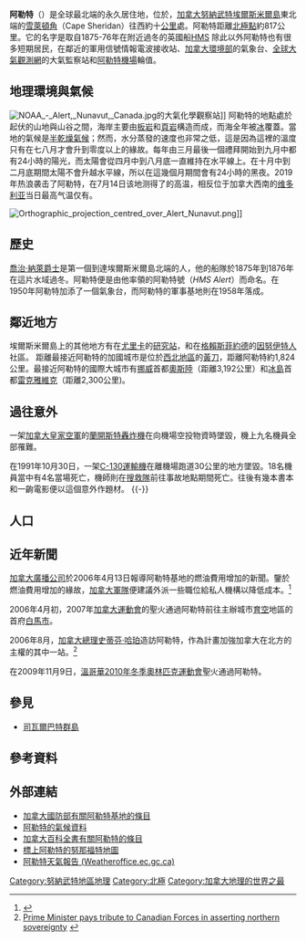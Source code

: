 {{Infobox settlement
|name = 阿勒特
|other_name =
|native_name = Alert
|nickname =
|settlement_type = 氣象站暨訊號情報站
|motto = ''Inuit Nunangata Ungata''
|image_skyline = NOAA - Alert observatory.jpg
|image_caption = [[加拿大環境部|加拿大環境部]]管轄的{{le|尼爾·特里維特博士全球大氣層觀象台|Dr. Neil Trivett Global Atmosphere Watch Observatory}}
|image_flag =
|image_seal =
|image_shield =
|pushpin_map = Canada Nunavut#Canada
|pushpin_label_position=bottom
|subdivision_type = 國家
|subdivision_name = 加拿大
|subdivision_type1 = [[加拿大行政区划|地區]]
|subdivision_name1 = [[努納武特地區|努納武特地區]]
|subdivision_type2 = 行政區
|subdivision_name2 = [[基吉柯塔鲁克地区|基吉柯塔鲁克地区]]
|subdivision_type3 =
|subdivision_name3 =
|government_footnotes =
|government_type =
|leader_title =
|leader_name =
|established_title = 
|established_date =
|area_footnotes =
|area_total_km2 =
|area_land_km2 =
|population_as_of = 2016
|population_footnotes =<ref name=StatCAN2016AL>{{cite web|url=http://www12.statcan.gc.ca/census-recensement/2016/dp-pd/prof/details/page.cfm?Lang=E&Geo1=CSD&Code1=6204030&Geo2=CD&Code2=6204&Data=Count&SearchText=Baffin&SearchType=Begins&SearchPR=01&B1=All&GeoLevel=PR&GeoCode=6204&TABID=1|title=2016 Community Profiles Csmbridg Bay|accessdate=2017-03-28|archive-date=2021-01-15|archive-url=https://web.archive.org/web/20210115214559/https://www12.statcan.gc.ca/census-recensement/2016/dp-pd/prof/details/page.cfm?Lang=E&Geo1=CSD&Code1=6204030&Geo2=CD&Code2=6204&Data=Count&SearchText=Baffin&SearchType=Begins&SearchPR=01&B1=All&GeoLevel=PR&GeoCode=6204&TABID=1|dead-url=no}}</ref> 
|population_note =
|population_total = 62
|population_density_km2 =
|timezone = [[北美东部时区|EST]]
|utc_offset = -5
|timezone_DST = EDT
|utc_offset_DST = -4
|coordinates = {{coord|82|30|00|N|62|22|00|W|region:CA-NU|display=inline,title}}
|elevation_footnotes = <ref>Canada Flight Supplement. Effective 0901[[协调世界时|Z]] 17 August 2017 to 0901Z 12 October 2017</ref>
|elevation_m =
|elevation_ft = 100
|postal_code_type =
|postal_code =
|area_code =
|blank1_name = GNBC代碼
|blank1_info = OAAQK<ref name="GNBC">{{cite web | title = Alert | publisher = Natural Resources Canada | date = 2016-10-06 | url = http://www4.rncan.gc.ca/search-place-names/unique/OAAQK | access-date = 2017-12-11 | archive-date = 2020-10-20 | archive-url = https://web.archive.org/web/20201020022042/http://www4.rncan.gc.ca/search-place-names/unique/OAAQK | dead-url = no }}</ref>
|website =
|footnotes =
}}

'''阿勒特'''（{{lang-en|Alert}}）是全球最北端的永久居住地，位於{{coord|82|28|N|62|30|W}}，[[加拿大|加拿大]][[努納武特|努納武特]][[埃爾斯米爾島|埃爾斯米爾島]]東北端的[[雪萊頓角|雪萊頓角]]（Cape Sheridan）往西約十[[公里|公里]]處。阿勒特距離[[北極點|北極點]]約817公里。它的名字是取自1875-76年在附近過冬的英國船[[HMS|HMS]] 
除此以外阿勒特也有很多短期居民，在鄰近的軍用信號情報電波接收站、[[加拿大環境部|加拿大環境部]]的氣象台、[[全球大氣觀測網|全球大氣觀測網]]的大氣監察站和[[阿勒特機場|阿勒特機場]]輪值。

==地理環境與氣候==
[[File:NOAA_-_Alert,_Nunavut,_Canada.jpg|thumb]]的大氣化學觀察站]]
阿勒特的地點處於起伏的山地與山谷之間，海岸主要由[[板岩|板岩]]和[[頁岩|頁岩]]構造而成，而海全年被[[海冰|冰]]覆蓋。當地的氣候是[[半乾燥氣候|半乾燥氣候]]；然而，水分蒸發的速度也非常之低，這是因為這裡的溫度只有在七八月才會升到零度以上的緣故。每年由三月最後一個禮拜開始到九月中都有24小時的陽光，而太陽會從四月中到八月底一直維持在水平線上。在十月中到二月底期間太陽不會升越水平線，所以在這幾個月期間會有24小時的黑夜。2019年热浪袭击了阿勒特，在7月14日该地测得了{{convert|21.0|C|F}}的高温，相反位于加拿大西南的[[维多利亚_(不列颠哥伦比亚)|维多利亚]]当日最高气温仅有{{convert|20.6|C|F}}。

{{climate chart
| [[阿勒特|阿勒特]]
|-35.8|-28.6|7.2
|-37|-29.4|7
|-36.3|-28.4|7.5
|-28.1|-20.4|10.6
|-14.5|-8.4|11.6
|-2.7|2|12
|0.7|6.1|31.8
|-1.8|3.3|17.9
|-11.5|-5.3|22.3
|-22.4|-15.3|13.4
|-29.6|-22.3|10.4
|-33.1|-25.6|6.8
|float=left
}}

[[File:Orthographic_projection_centred_over_Alert_Nunavut.png|thumb]]]]
<div style="width:79%;">
{{Weather box
|location = [[阿勒特機場|阿勒特機場]]
|metric first = Y
|single line = Y
|Jan maximum humidex= 0.0
|Feb maximum humidex= 0.0
|Mar maximum humidex= -2.4
|Apr maximum humidex= -1.1
|May maximum humidex= 6.6
|Jun maximum humidex= 18.1
|Jul maximum humidex= 19.4
|Aug maximum humidex= 23.8
|Sep maximum humidex= 8.4
|Oct maximum humidex= 3.9
|Nov maximum humidex= -1.1
|Dec maximum humidex= 1.4
|year maximum humidex= 23.8
|Jan record high C = 0.0
|Feb record high C = 1.1
|Mar record high C = -2.2
|Apr record high C = -0.2
|May record high C = 10.0
|Jun record high C = 18.8
|Jul record high C = 21.0
|Aug record high C = 19.5
|Sep record high C = 11.2
|Oct record high C = 5.3
|Nov record high C = 0.6
|Dec record high C = 3.2
|year record high C= 20.0
|Jan high C = -28.6
|Feb high C = -29.4
|Mar high C = -28.4
|Apr high C = -20.4
|May high C = -8.4
|Jun high C = 2.0
|Jul high C = 6.1
|Aug high C = 3.3
|Sep high C = -5.3
|Oct high C = -15.3
|Nov high C = -22.3
|Dec high C = -25.6
|year high C = -14.4
|Jan mean C= -32.2
|Feb mean C= -33.2
|Mar mean C= -32.4
|Apr mean C= -24.3
|May mean C= -11.5
|Jun mean C= -0.4
|Jul mean C= 3.4
|Aug mean C= 0.8
|Sep mean C= -8.4
|Oct mean C= -18.9
|Nov mean C= -26.0
|Dec mean C= -29.4
|year mean C= -17.7
|Jan low C = -35.8
|Feb low C = -37.0
|Mar low C = -36.3
|Apr low C = -28.1
|May low C = -14.5
|Jun low C = -2.7
|Jul low C = 0.7
|Aug low C = -1.8
|Sep low C = -11.5
|Oct low C = -22.4
|Nov low C = -29.6
|Dec low C = -33.1
|year low C = -21.0
|Jan record low C = -48.9
|Feb record low C = -50.0
|Mar record low C = -49.4
|Apr record low C = -45.6
|May record low C = -29.0
|Jun record low C = -14.3
|Jul record low C = -6.3
|Aug record low C = -15.0
|Sep record low C = -28.2
|Oct record low C = -39.4
|Nov record low C = -43.5
|Dec record low C = -46.1
|year record low C= -50.0
|Jan chill = -64.7
|Feb chill = -60.5
|Mar chill = -59.5
|Apr chill = -56.8
|May chill = -40.8
|Jun chill = -21.1
|Jul chill = -10.3
|Aug chill = -19.2
|Sep chill = -36.9
|Oct chill = -49.4
|Nov chill = -53.7
|Dec chill = -57.3
|year chill= -64.7
|precipitation colour = green
|Jan precipitation mm = 7.2
|Feb precipitation mm = 7.0
|Mar precipitation mm = 7.5
|Apr precipitation mm = 10.6
|May precipitation mm = 11.6
|Jun precipitation mm = 12.0
|Jul precipitation mm = 31.8
|Aug precipitation mm = 17.9
|Sep precipitation mm = 22.3
|Oct precipitation mm = 13.4
|Nov precipitation mm = 10.4
|Dec precipitation mm = 6.8
|year precipitation mm = 158.3
|rain colour = green
|Jan rain mm = 0.0
|Feb rain mm = 0.0
|Mar rain mm = 0.0
|Apr rain mm = 0.0
|May rain mm = 0.0
|Jun rain mm = 0.8
|Jul rain mm = 13.0
|Aug rain mm = 3.5
|Sep rain mm = 0.1
|Oct rain mm = 0.0
|Nov rain mm = 0.0
|Dec rain mm = 0.0
|year rain mm= 17.4
|snow colour = green
|Jan snow cm = 9.0
|Feb snow cm = 8.1
|Mar snow cm = 8.7
|Apr snow cm = 12.6
|May snow cm = 18.0
|Jun snow cm = 13.5
|Jul snow cm = 20.0
|Aug snow cm = 16.9
|Sep snow cm = 33.1
|Oct snow cm = 20.2
|Nov snow cm = 15.2
|Dec snow cm = 9.3
|year snow cm = 184.6
|Jan humidity= 66.8
|Feb humidity= 66.6
|Mar humidity= 66.9
|Apr humidity= 71.1
|May humidity= 81.5
|Jun humidity= 87.1
|Jul humidity= 85.1
|Aug humidity= 86.1
|Sep humidity= 84.6
|Oct humidity= 75.7
|Nov humidity= 70.3
|Dec humidity= 67.2
|year humidity= 75.8
| precip days colour = green
|unit precipitation days = 0.2 mm
|Jan precipitation days = 9.0
|Feb precipitation days = 7.7
|Mar precipitation days = 7.3
|Apr precipitation days = 8.5
|May precipitation days = 7.5
|Jun precipitation days = 7.4
|Jul precipitation days = 10.9
|Aug precipitation days = 9.2
|Sep precipitation days = 10.1
|Oct precipitation days = 10.5
|Nov precipitation days = 8.7
|Dec precipitation days = 9.2
|year precipitation days = 106.1
|unit rain days = 0.2 mm
|Jan rain days = 0.0
|Feb rain days = 0.0
|Mar rain days = 0.0
|Apr rain days = 0.0
|May rain days = 0.1
|Jun rain days = 1.0
|Jul rain days = 6.9
|Aug rain days = 2.5
|Sep rain days = 0.2
|Oct rain days = 0.0
|Nov rain days = 0.0
|Dec rain days = 0.0
|year rain days= 10.6
|unit snow days = 0.2 cm
|Jan snow days = 9.1
|Feb snow days = 8.6
|Mar snow days = 8.3
|Apr snow days = 9.1
|May snow days = 9.4
|Jun snow days = 6.9
|Jul snow days = 6.3
|Aug snow days = 7.4
|Sep snow days = 11.3
|Oct snow days = 12.2
|Nov snow days = 9.7
|Dec snow days = 9.9
|year snow days= 108.0
|Jan sun = 0.0
|Feb sun = 0.0
|Mar sun = 110.4
|Apr sun = 323.6
|May sun = 428.6
|Jun sun = 333.0
|Jul sun = 321.6
|Aug sun = 269.1
|Sep sun = 111.4
|Oct sun = 3.9
|Nov sun = 0.0
|Dec sun = 0.0
|year sun = 1901.6
|Jan percentsun = N/A
|Feb percentsun = N/A
|Mar percentsun = 33.1
|Apr percentsun = 46.8
|May percentsun = 57.6
|Jun percentsun = 46.3
|Jul percentsun = 43.2
|Aug percentsun = 36.2
|Sep percentsun = 21.9
|Oct percentsun = 4.1
|Nov percentsun = N/A
|Dec percentsun = N/A
|year percentsun =36.1
|source 1 = [[加拿大環境部|加拿大環境部]]<ref name="ccn">{{cite web | publisher = [[Environment_Canada|Environment Canada]] | url = http://climate.weather.gc.ca/climate_normals/results_1981_2010_e.html?stnID=1731&lang=e&StationName=Alert&SearchType=Contains&stnNameSubmit=go&dCode=5&dispBack=1 | format = CSV (4222 KB) | id = Climate ID: 2400300 | title = Alert A | work = Canadian Climate Normals 1981–2010 | accessdate = 2016-01-13 | archive-date = 2020-10-22 | archive-url = https://web.archive.org/web/20201022083828/https://climate.weather.gc.ca/climate_normals/results_1981_2010_e.html?stnID=1731&lang=e&StationName=Alert&SearchType=Contains&stnNameSubmit=go&dCode=5&dispBack=1 | dead-url = no }}</ref><ref name="October 2006">{{cite web
| publisher = [[加拿大環境部|加拿大環境部]]
| url = http://climate.weather.gc.ca/climate_data/daily_data_e.html?hlyRange=2004-06-21%7C2016-05-10&dlyRange=2004-06-21%7C2016-05-10&mlyRange=2005-03-01%7C2007-09-01&StationID=42463&Prov=NU&urlExtension=_e.html&searchType=stnName&optLimit=yearRange&StartYear=1840&EndYear=2016&selRowPerPage=25&Line=4&searchMethod=contains&txtStationName=alert&timeframe=2&Year=2006&Month=10#
| title = Daily Data Reprt for October 2006
| work = Canadian Climate Data
| accessdate = 2016-05-12
| archive-date = 2020-10-22
| archive-url = https://web.archive.org/web/20201022093309/https://climate.weather.gc.ca/climate_data/daily_data_e.html?hlyRange=2004-06-21%7C2016-05-10&dlyRange=2004-06-21%7C2016-05-10&mlyRange=2005-03-01%7C2007-09-01&StationID=42463&Prov=NU&urlExtension=_e.html&searchType=stnName&optLimit=yearRange&StartYear=1840&EndYear=2016&selRowPerPage=25&Line=4&searchMethod=contains&txtStationName=alert&timeframe=2&Year=2006&Month=10
| dead-url = no
}}</ref><ref name="June 2009">{{cite web
| publisher = [[加拿大環境部|加拿大環境部]]
| url = http://climate.weather.gc.ca/climate_data/daily_data_e.html?hlyRange=2004-06-21%7C2016-05-10&dlyRange=2004-06-21%7C2016-05-10&mlyRange=2005-03-01%7C2007-09-01&StationID=42463&Prov=NU&urlExtension=_e.html&searchType=stnName&optLimit=yearRange&StartYear=1840&EndYear=2016&selRowPerPage=25&Line=4&searchMethod=contains&txtStationName=alert&timeframe=2&Year=2009&Month=6#
| title = Daily Data Reprt for June 2009
| work = Canadian Climate Data
| accessdate = 2016-05-12
| archive-date = 2020-10-22
| archive-url = https://web.archive.org/web/20201022101344/https://climate.weather.gc.ca/climate_data/daily_data_e.html?hlyRange=2004-06-21%7C2016-05-10&dlyRange=2004-06-21%7C2016-05-10&mlyRange=2005-03-01%7C2007-09-01&StationID=42463&Prov=NU&urlExtension=_e.html&searchType=stnName&optLimit=yearRange&StartYear=1840&EndYear=2016&selRowPerPage=25&Line=4&searchMethod=contains&txtStationName=alert&timeframe=2&Year=2009&Month=6
| dead-url = no
}}</ref><ref name="May 2012">{{cite web
| publisher = [[加拿大環境部|加拿大環境部]]
| url = http://climate.weather.gc.ca/climate_data/daily_data_e.html?hlyRange=2004-06-21%7C2016-05-10&dlyRange=2004-06-21%7C2016-05-10&mlyRange=2005-03-01%7C2007-09-01&StationID=42463&Prov=NU&urlExtension=_e.html&searchType=stnName&optLimit=yearRange&StartYear=1840&EndYear=2016&selRowPerPage=25&Line=4&searchMethod=contains&txtStationName=alert&timeframe=2&Year=2012&Month=5#
| title = Daily Data Reprt for May 2012
| work = Canadian Climate Data
| accessdate = 2016-05-12
| archive-date = 2020-10-22
| archive-url = https://web.archive.org/web/20201022093030/https://climate.weather.gc.ca/climate_data/daily_data_e.html?hlyRange=2004-06-21%7C2016-05-10&dlyRange=2004-06-21%7C2016-05-10&mlyRange=2005-03-01%7C2007-09-01&StationID=42463&Prov=NU&urlExtension=_e.html&searchType=stnName&optLimit=yearRange&StartYear=1840&EndYear=2016&selRowPerPage=25&Line=4&searchMethod=contains&txtStationName=alert&timeframe=2&Year=2012&Month=5
| dead-url = no
}}</ref>
|date=June 2011
}}
</div>

==歷史==
[[喬治·納萊|喬治·納萊]][[爵士|爵士]]是第一個到達埃爾斯米爾島北端的人，他的船隊於1875年到1876年在這片水域過冬。阿勒特便是由他率領的阿勒特號（''HMS Alert''）而命名。在1950年阿勒特加添了一個氣象台，而阿勒特的軍事基地則在1958年落成。

==鄰近地方==
埃爾斯米爾島上的其他地方有在[[尤里卡_(努那福特)|尤里卡]]的[[研究站|研究站]]，和在[[格賴斯菲約德|格賴斯菲約德]]的[[因努伊特人|因努伊特人]]社區。
距離最接近阿勒特的加國城市是位於[[西北地區_(加拿大)|西北地區]]的[[黃刀鎮|黃刀]]，距離阿勒特約1,824公里。最接近阿勒特的國際大城市有[[挪威|挪威]]首都[[奧斯陸|奧斯陸]]（距離3,192公里）和[[冰島|冰島]]首都[[雷克雅維克|雷克雅維克]]（距離2,300公里)。

==過往意外==
一架[[加拿大皇家空軍|加拿大皇家空軍]]的[[蘭開斯特轟炸機|蘭開斯特轟炸機]]在向機場空投物資時墜毀，機上九名機員全部罹難。

在1991年10月30日，一架[[C-130運輸機|C-130運輸機]]在離機場跑道30公里的地方墜毀。18名機員當中有4名當場死亡，機師則在[[搜救隊|搜救隊]]前往事故地點期間死亡。往後有幾本書本和一齣電影便以這個意外作題材。
{{-}}
==人口==
{{Historical populations
|title = 歷年人口
|type = Canada
|align = right
|width = 
|state = 
|shading = 
|percentages = 
|footnote =
|1991|246
|[[1996年加拿大人口普查|1996]]|270
|[[2001年加拿大人口普查|2001]]|5
|[[2006年加拿大人口普查|2006]]|5
|[[2011年加拿大人口普查|2011]]|5
|[[2016年加拿大人口普查|2016]]|62
}}

==近年新聞==
[[加拿大廣播公司|加拿大廣播公司]]於2006年4月13日報導阿勒特基地的燃油費用增加的新聞。鑒於燃油費用增加的緣故，[[加拿大軍隊|加拿大軍隊]]便建議外派一些職位給私人機構以降低成本。<ref>{{Cite web |url=http://www.cbc.ca/canada/story/2006/04/13/north-alert-military060413.html |title=Costly fuel prompts cuts at northern military station |access-date=2010-08-06 |archive-date=2007-06-10 |archive-url=https://web.archive.org/web/20070610020204/http://www.cbc.ca/canada/story/2006/04/13/north-alert-military060413.html |dead-url=no }}</ref>

2006年4月初，2007年[[加拿大運動會|加拿大運動會]]的聖火通過阿勒特前往主辦城市[[育空|育空]]地區的首府[[白馬市_(加拿大)|白馬市]]。

2006年8月，[[加拿大總理|加拿大總理]][[史蒂芬·哈珀|史蒂芬·哈珀]]造訪阿勒特，作為計畫加強加拿大在北方的主權的其中一站。<ref>[http://www.pm.gc.ca/eng/media.asp?id=1276 Prime Minister pays tribute to Canadian Forces in asserting northern sovereignty] {{webarchive|url=https://web.archive.org/web/20070715133929/http://pm.gc.ca/eng/media.asp?id=1276 |date=2007-07-15 }}</ref>

在2009年11月9日，[[溫哥華|溫哥華]][[2010年冬季奧林匹克運動會|2010年冬季奧林匹克運動會]]聖火通過阿勒特。

==參見==
* [[司瓦爾巴特群島|司瓦爾巴特群島]]

==參考資料==
{{reflist}}

==外部連結==
* [https://web.archive.org/web/20070609135729/http://www.img.forces.gc.ca/org/cfiog/alert_e.asp 加拿大國防部有關阿勒特基地的條目] {{en}}
* [https://www.webcitation.org/query?url=http%253A%252F%252Fwww.grc.k12.nf.ca%252Fclimatecanada%252Falert.htm&date=2008-08-09 阿勒特的氣候資料] {{en}}
* [http://www.thecanadianencyclopedia.com/index.cfm?PgNm=TCE&Params=A1ARTA0000130 加拿大百科全書有關阿勒特的條目] {{Wayback|url=http://www.thecanadianencyclopedia.com/index.cfm?PgNm=TCE&Params=A1ARTA0000130 |date=20111105032622 }} {{en}}
* [http://www.athropolis.com/graphics/nunavut-game-2.gif 標上阿勒特的努那福特地圖] {{Wayback|url=http://www.athropolis.com/graphics/nunavut-game-2.gif |date=20201020161201 }} {{en}}
* [http://weatheroffice.ec.gc.ca/city/pages/nu-22_metric_e.html 阿勒特天氣報告 (Weatheroffice.ec.gc.ca)] {{Wayback|url=http://weatheroffice.ec.gc.ca/city/pages/nu-22_metric_e.html |date=20070312004617 }} {{en}}
{{努纳武特行政区划}}
{{DEFAULTSORT:Alert}}
[[Category:努納武特地區地理|Category:努納武特地區地理]]
[[Category:北極|Category:北極]]
[[Category:加拿大地理的世界之最|Category:加拿大地理的世界之最]]